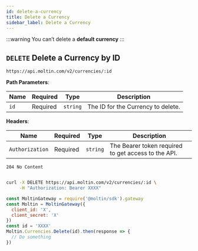 ```yaml
---
id: delete-a-currency
title: Delete a Currency
sidebar_label: Delete a Currency
---
```


:::warning
You can’t delete a **default currency**
:::

## `DELETE` Delete a Currency by ID

```http
https://api.moltin.com/v2/currencies/:id
```

<!--DOCUSAURUS_CODE_TABS-->

<!-- Request -->

**Path Parameters**:

| Name | Required | Type | Description |
| --- | --- | --- | --- |
| `id` | Required | `string` | The ID for the Currency to delete. |

**Headers**:

| Name | Required | Type | Description |
| --- | --- | --- | --- |
| `Authorization` | Required | `string` | The Bearer token required to get access to the API. |


<!-- Response -->

`204 No Content`


```json

```

<!--END_DOCUSAURUS_CODE_TABS-->

<!--DOCUSAURUS_CODE_TABS-->

<!--cURL-->

```bash
curl -X DELETE https://api.moltin.com/v2/currencies/:id \
     -H "Authorization: Bearer XXXX"

```

<!--JavaScript SDK-->

```javascript
const MoltinGateway = require('@moltin/sdk').gateway
const Moltin = MoltinGateway({
  client_id: 'X',
  client_secret: 'X'
})
const id = 'XXXX'
Moltin.Currencies.Delete(id).then(response => {
  // Do something
})
```

<!--END_DOCUSAURUS_CODE_TABS-->

